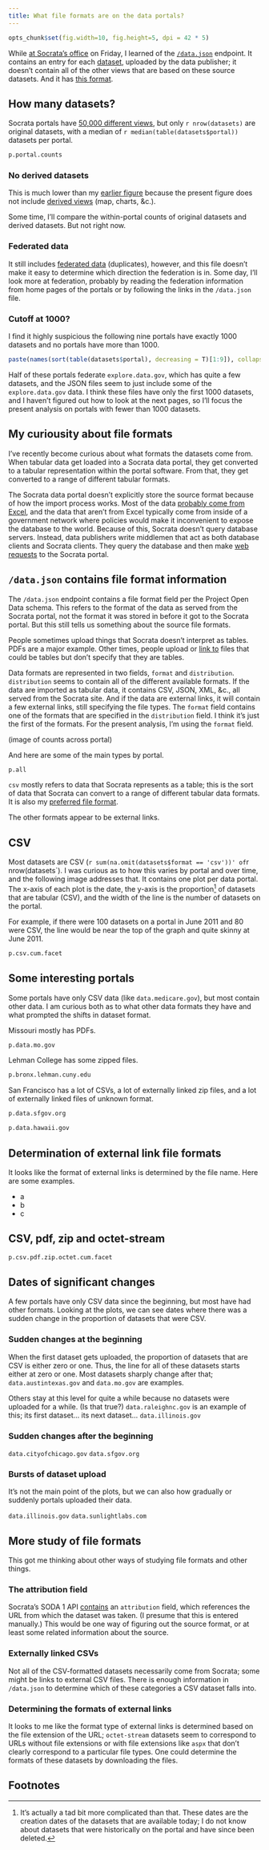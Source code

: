 ```yaml
---
title: What file formats are on the data portals?
---
```

```r
opts_chunk$set(fig.width=10, fig.height=5, dpi = 42 * 5)
```

While [at Socrata's office]() on Friday,
I learned of the [`/data.json`](https://data.oregon.gov/data.json) endpoint.
It contains an entry for each [dataset](),
uploaded by the data publisher; it doesn't contain all of the other
views that are based on these source datasets.
And it has [this format](http://project-open-data.github.io/schema/).

## How many datasets?
Socrata portals have [50,000 different views](), but only
`r nrow(datasets)` are original datasets, with a median of
`r median(table(datasets$portal))` datasets per portal.

```r
p.portal.counts
```

### No derived datasets
This is much lower than my [earlier figure]()
because the present figure does not include [derived views]() (map, charts, &c.).

Some time, I'll compare the within-portal counts of original datasets
and derived datasets. But not right now.

### Federated data
It still includes [federated data]() (duplicates),
however, and this file doesn't make it easy to determine which direction
the federation is in. Some day, I'll look more at federation, probably by 
reading the federation information from home pages of the portals
or by following the links in the `/data.json` file.

### Cutoff at 1000?
I find it highly suspicious the following nine portals have exactly 1000
datasets and no portals have more than 1000.

```r
paste(names(sort(table(datasets$portal), decreasing = T)[1:9]), collapse = '\n')
```

Half of these portals federate `explore.data.gov`, which has quite a few datasets, and the JSON
files seem to just include some of the `explore.data.gov` data. I think these
files have only the first 1000 datasets, and I haven't figured out how to look
at the next pages, so I'll focus the present analysis on portals with fewer
than 1000 datasets.

## My curiousity about file formats
I've recently become curious about what formats the datasets come from. When
tabular data get loaded into a Socrata data portal, they get converted to a
tabular representation within the portal software. From that, they get converted
to a range of different tabular formats.

The Socrata data portal doesn't explicitly store the source format because of
how the import process works. Most of the data [probably come from Excel](scraperwiki),
and the data that aren't from Excel typically come from inside of a government
network where policies would make it inconvenient to expose the database to the
world. Because of this, Socrata doesn't query database servers. Instead, data
publishers write middlemen that act as both database clients and Socrata clients.
They query the database and then make [web requests](api)
to the Socrata portal.

## `/data.json` contains file format information
The `/data.json` endpoint contains a file format field per the Project Open Data
schema. This refers to the format of the data as served from the Socrata portal,
not the format it was stored in before it got to the Socrata portal. But this
still tells us something about the source file formats.

People sometimes upload things that Socrata doesn't interpret as tables. PDFs are
a major example. Other times, people upload or [link to]()
files that could be tables but don't specify that they are tables.

Data formats are represented in two fields, `format` and `distribution`. `distribution`
seems to contain all of the different available formats. If the data are imported as
tabular data, it contains CSV, JSON, XML, &c., all served from the Socrata site.
And if the data are external links, it will contain a few external links, still
specifying the file types. The `format` field contains one of the formats that are
specified in the `distribution` field. I think it's just the first of the formats.
For the present analysis, I'm using the `format` field.

(image of counts across portal)

And here are some of the main types by portal.

```r
p.all
```

`csv` mostly refers
to data that Socrata represents as a table; this is the sort of data that Socrata
can convert to a range of different tabular data formats.
It is also my [preferred file format](http://csvsoundsystem.com).

The other formats appear to be external links.

## CSV
Most datasets are CSV (`r sum(na.omit(datasets$format == 'csv'))' of `r nrow(datasets`).
I was curious as to how this varies by portal and over time, and the following image
addresses that. It contains one plot per data portal. The x-axis of each plot is the date,
the y-axis is the proportion[^proportion] of datasets that are tabular (CSV), and the
width of the line is the number of datasets on the portal.

For example, if there were 100 datasets on a portal in June 2011 and 80 were CSV, the
line would be near the top of the graph and quite skinny at June 2011.

```r
p.csv.cum.facet
```

## Some interesting portals
Some portals have only CSV data (like `data.medicare.gov`), but most contain
other data. I am curious both as to what other data formats they have and what
prompted the shifts in dataset format.

Missouri mostly has PDFs.

```r
p.data.mo.gov
```

Lehman College has some zipped files.

```r
p.bronx.lehman.cuny.edu
```

San Francisco has a lot of CSVs, a lot of externally linked zip files,
and a lot of externally linked files of unknown format.

```r
p.data.sfgov.org
```

```r
p.data.hawaii.gov
```

## Determination of external link file formats
It looks like the format of external links is determined by the file name.
Here are some examples.

* a
* b
* c

## CSV, pdf, zip and octet-stream

```r
p.csv.pdf.zip.octet.cum.facet
```

## Dates of significant changes
A few portals have only CSV data since the beginning, but most have had other formats.
Looking at the plots, we can see dates where there was a sudden change in the proportion
of datasets that were CSV.

### Sudden changes at the beginning
When the first dataset gets uploaded, the proportion of datasets that are CSV is either
zero or one. Thus, the line for all of these datasets starts either at zero or one.
Most datasets sharply change after that; `data.austintexas.gov` and `data.mo.gov` are
examples.

Others stay at this level for quite a while because no datasets were uploaded for a
while. (Is that true?) `data.raleighnc.gov` is an example of this; its first dataset...
its next dataset...   `data.illinois.gov`

### Sudden changes after the beginning
`data.cityofchicago.gov`
`data.sfgov.org`


### Bursts of dataset upload
It's not the main point of the plots, but we can also how gradually or suddenly portals
uploaded their data.

`data.illinois.gov`
`data.sunlightlabs.com`

## More study of file formats
This got me thinking about other ways of studying file formats and other things.

### The attribution field
Socrata's SODA 1 API [contains]() an `attribution` field, which references the URL from
which the dataset was taken. (I presume that this is entered manually.) This would be one
way of figuring out the source format, or at least some related information about the source.

### Externally linked CSVs
Not all of the CSV-formatted datasets necessarily come from Socrata; some might be links
to external CSV files. There is enough information in `/data.json` to determine which of
these categories a CSV dataset falls into.

### Determining the formats of external links
It looks to me like the format type of external links is determined based on the file
extension of the URL; `octet-stream` datasets seem to correspond to URLs without file
extensions or with file extensions like `aspx` that don't clearly correspond to a
particular file types. One could determine the formats of these datasets by
downloading the files.

## Footnotes

[^proportion]: It's actually a tad bit more complicated than that. These dates are the
    creation dates of the datasets that are available today; I do not know about datasets
    that were historically on the portal and have since been deleted.
